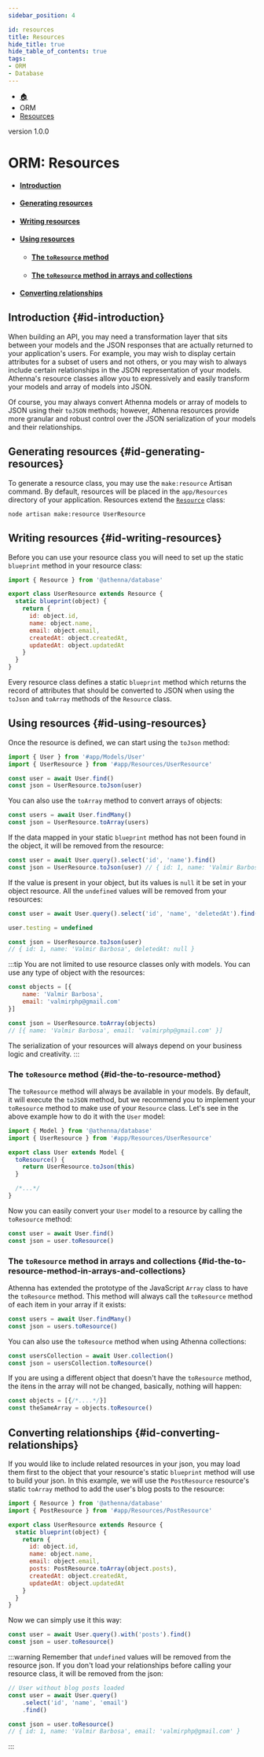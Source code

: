 ```yaml
---
sidebar_position: 4

id: resources
title: Resources
hide_title: true
hide_table_of_contents: true
tags:
- ORM
- Database
---
```


<nav aria-label="breadcrumbs">
    <ul class="breadcrumbs">
        <li class="breadcrumbs__item">
            <a class="breadcrumbs__link" href="/">🏠</a>
        </li>
        <li class="breadcrumbs__item">
            <a class="breadcrumbs__link">ORM</a>
        </li>
        <li class="breadcrumbs__item">
            <a class="breadcrumbs__link" href="/docs/orm/resources">Resources</a>
        </li>
    </ul>
</nav>

<span class="badge badge--secondary margin-top-bot">version 1.0.0</span>

# ORM: Resources

- #### [Introduction](#id-introduction)
- #### [Generating resources](#id-generating-resources)
- #### [Writing resources](#id-writing-resources)
- #### [Using resources](#id-using-resources)
    - #### [The `toResource` method](#id-the-to-resource-method)
    - #### [The `toResource` method in arrays and collections](#id-the-to-resource-method-in-arrays-and-collections)
- #### [Converting relationships](#id-converting-relationships)

## Introduction {#id-introduction}

When building an API, you may need a transformation layer that sits between your models and the JSON responses that
are actually returned to your application's users. For example, you may wish to display certain attributes for a
subset of users and not others, or you may wish to always include certain relationships in the JSON representation
of your models. Athenna's resource classes allow you to expressively and easily transform your models and array of
models into JSON.

Of course, you may always convert Athenna models or array of models to JSON using their `toJSON` methods; however,
Athenna resources provide more granular and robust control over the JSON serialization of your models and their
relationships.

## Generating resources {#id-generating-resources}

To generate a resource class, you may use the `make:resource` Artisan command. By default, resources will be placed
in the `app/Resources` directory of your application. Resources extend the [`Resource`](https://github.com/AthennaIO/Database/blob/develop/src/Models/Resource.js)
class:

```shell
node artisan make:resource UserResource
```

## Writing resources {#id-writing-resources}

Before you can use your resource class you will need to set up the static `blueprint` method in your resource class:

```javascript
import { Resource } from '@athenna/database'

export class UserResource extends Resource {
  static blueprint(object) {
    return {
      id: object.id,
      name: object.name,
      email: object.email,
      createdAt: object.createdAt,
      updatedAt: object.updatedAt
    }
  }
}
```

Every resource class defines a static `blueprint` method which returns the record of attributes that should be
converted to JSON when using the `toJson` and `toArray` methods of the `Resource` class.

## Using resources {#id-using-resources}

Once the resource is defined, we can start using the `toJson` method:

```javascript
import { User } from '#app/Models/User'
import { UserResource } from '#app/Resources/UserResource'

const user = await User.find()
const json = UserResource.toJson(user)
```

You can also use the `toArray` method to convert arrays of objects:

```javascript
const users = await User.findMany()
const json = UserResource.toArray(users)
```

If the data mapped in your static `blueprint` method has not been found in the object, it will be removed from the
resource:

```javascript
const user = await User.query().select('id', 'name').find()
const json = UserResource.toJson(user) // { id: 1, name: 'Valmir Barbosa' }
```

If the value is present in your object, but its values is `null` it be set in your object resource. All the
`undefined` values will be removed from your resources:

```javascript
const user = await User.query().select('id', 'name', 'deletedAt').find()

user.testing = undefined

const json = UserResource.toJson(user)
// { id: 1, name: 'Valmir Barbosa', deletedAt: null }
```

:::tip
You are not limited to use resource classes only with models. You can use any type of object with the resources:

```javascript
const objects = [{
    name: 'Valmir Barbosa',
    email: 'valmirphp@gmail.com'
}]

const json = UserResource.toArray(objects)
// [{ name: 'Valmir Barbosa', email: 'valmirphp@gmail.com' }]
```

The serialization of your resources will always depend on your business logic and creativity.
:::

### The `toResource` method {#id-the-to-resource-method}

The `toResource` method will always be available in your models. By default, it will execute the `toJSON` method, but
we recommend you to implement your `toResource` method to make use of your `Resource` class. Let's see in the above
example how to do it with the `User` model:

```javascript
import { Model } from '@athenna/database'
import { UserResource } from '#app/Resources/UserResource'

export class User extends Model {
  toResource() {
    return UserResource.toJson(this)
  }

  /*...*/
}
```

Now you can easily convert your `User` model to a resource by calling the `toResource` method:

```javascript
const user = await User.find()
const json = user.toResource()
```

### The `toResource` method in arrays and collections {#id-the-to-resource-method-in-arrays-and-collections}

Athenna has extended the prototype of the JavaScript `Array` class to have the `toResource` method. This method
will always call the `toResource` method of each item in your array if it exists:

```javascript
const users = await User.findMany()
const json = users.toResource()
```

You can also use the `toResource` method when using Athenna collections:

```javascript
const usersCollection = await User.collection()
const json = usersCollection.toResource()
```

If you are using a different object that doesn't have the `toResource` method, the itens in the array will not be
changed, basically, nothing will happen:

```javascript
const objects = [{/*....*/}]
const theSameArray = objects.toResource()
```

## Converting relationships {#id-converting-relationships}

If you would like to include related resources in your json, you may load them first to the object that your resource's
static `blueprint` method will use to build your json. In this example, we will use the `PostResource` resource's
static `toArray` method to add the user's blog posts to the resource:

```javascript
import { Resource } from '@athenna/database'
import { PostResource } from '#app/Resources/PostResource'

export class UserResource extends Resource {
  static blueprint(object) {
    return {
      id: object.id,
      name: object.name,
      email: object.email,
      posts: PostResource.toArray(object.posts),
      createdAt: object.createdAt,
      updatedAt: object.updatedAt
    }
  }
}
```

Now we can simply use it this way:

```javascript
const user = await User.query().with('posts').find()
const json = user.toResource()
```

:::warning
Remember that `undefined` values will be removed from the resource json. If you don't load your relationships before
calling your resource class, it will be removed from the json:

```javascript
// User without blog posts loaded
const user = await User.query()
    .select('id', 'name', 'email')
    .find()

const json = user.toResource()
// { id: 1, name: 'Valmir Barbosa', email: 'valmirphp@gmail.com' }
```
:::


